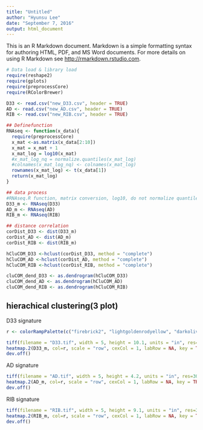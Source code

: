 ```yaml
---
title: "Untitled"
author: "Hyunsu Lee"
date: "September 7, 2016"
output: html_document
---
```


This is an R Markdown document. Markdown is a simple formatting syntax for authoring HTML, PDF, and MS Word documents. For more details on using R Markdown see <http://rmarkdown.rstudio.com>.
```r
# Data load & library load
require(reshape2)
require(gplots)
require(preprocessCore)
require(RColorBrewer)

D33 <- read.csv("new_D33.csv", header = TRUE)
AD <- read.csv("new_AD.csv", header = TRUE)
RIB <- read.csv("new_RIB.csv", header = TRUE)
```

```r
## Definefunction 
RNAseq <- function(x_data){
  require(preprocessCore)
  x_mat <-as.matrix(x_data[2:10])
  x_mat = x_mat + 1
  x_mat_log = log10(x_mat)
  #x_mat_log_nq = normalize.quantiles(x_mat_log)
  #colnames(x_mat_log_nq) <- colnames(x_mat_log)
  rownames(x_mat_log) <- t(x_data[1])
  return(x_mat_log)
}

```



```r
## data process
#RNAseq.R function, matrix conversion, log10, do not normalize quantile.
D33_m <- RNAseq(D33)
AD_m <- RNAseq(AD)
RIB_m <- RNAseq(RIB)
```

```r
## distance correlation
corDist_D33 <- dist(D33_m)
corDist_AD <- dist(AD_m)
corDist_RIB <- dist(RIB_m)

hCluCOM_D33 <-hclust(corDist_D33, method = "complete")
hCluCOM_AD <-hclust(corDist_AD, method = "complete")
hCluCOM_RIB <-hclust(corDist_RIB, method = "complete")

cluCOM_dend_D33 <- as.dendrogram(hCluCOM_D33)
cluCOM_dend_AD <- as.dendrogram(hCluCOM_AD)
cluCOM_dend_RIB <- as.dendrogram(hCluCOM_RIB)
```

## hierachical clustering(3 plot)
   D33 signature
```r
r <- colorRampPalette(c("firebrick2", "lightgoldenrodyellow", "darkolivegreen4"))(n = 299)

tiff(filename = "D33.tif", width = 5, height = 10.1, units = "in", res=300)
heatmap.2(D33_m, col=r, scale = "row", cexCol = 1, labRow = NA, key = TRUE, keysize = 1, trace = "none", density.info = "none", dendrogram = "none", Rowv=cluCOM_dend_D33, Colv = FALSE)
dev.off()
```

   AD signature
```r
tiff(filename = "AD.tif", width = 5, height = 4.2, units = "in", res=300)
heatmap.2(AD_m, col=r, scale = "row", cexCol = 1, labRow = NA, key = TRUE,keysize = 1.5, trace = "none", density.info = "none", dendrogram = "none", Rowv=cluCOM_dend_AD, Colv = FALSE)
dev.off()
```

   RIB signature
```r
tiff(filename = "RIB.tif", width = 5, height = 9.1, units = "in", res=300)
heatmap.2(RIB_m, col=r, scale = "row", cexCol = 1, labRow = NA, key = TRUE, keysize = 1.5, trace = "none", density.info = "none", dendrogram = "none", Rowv=cluCOM_dend_RIB, Colv = FALSE)
dev.off()
```
